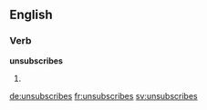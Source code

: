 
==English==

===Verb===
'''unsubscribes'''

# {{en-third-person singular of|unsubscribe}}

[[de:unsubscribes]]
[[fr:unsubscribes]]
[[sv:unsubscribes]]